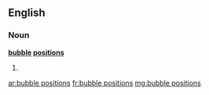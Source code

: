 ==English==

===Noun===
'''[[bubble]] [[position]]s'''

# {{plural of|[[bubble position]]}}

[[ar:bubble positions]]
[[fr:bubble positions]]
[[mg:bubble positions]]